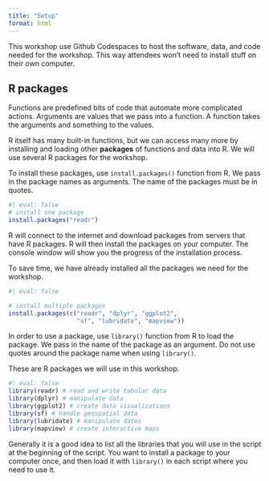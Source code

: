 ```yaml
---
title: "Setup"
format: html
---
```


This workshop use Github Codespaces to host the software, data, and code needed for the workshop. This way attendees won't need to install stuff on their own computer.

## R packages

Functions are predefined bits of code that automate more complicated actions. Arguments are values that we pass into a function. A function takes the arguments and something to the values.

R itself has many built-in functions, but we can access many more by installing and loading other **packages** of functions and data into R. We will use several R packages for the workshop.

To install these packages, use `install.packages()` function from R. We pass in the package names as arguments. The name of the packages must be in quotes.

```r
#| eval: false
# install one package
install.packages("readr")
```

R will connect to the internet and download packages from servers that have R packages. R will then install the packages on your computer. The console window will show you the progress of the installation process.

To save time, we have already installed all the packages we need for the workshop.

```r
#| eval: false

# install multiple packages
install.packages(c("readr", "dplyr", "ggplot2", 
                   "sf", "lubridate", "mapview"))

```

In order to use a package, use `library()` function from R to load the package. We pass in the name of the package as an argument. Do not use quotes around the package name when using `library()`.

These are R packages we will use in this workshop.

```r
#| eval: false
library(readr) # read and write tabular data
library(dplyr) # manipulate data
library(ggplot2) # create data visualizations
library(sf) # handle geospatial data
library(lubridate) # manipulate dates
library(mapview) # create interactive maps

```

Generally it is a good idea to list all the libraries that you will use in the script at the beginning of the script. You want to install a package to your computer once, and then load it with `library()` in each script where you need to use it.
